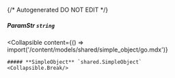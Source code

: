 {/* Autogenerated DO NOT EDIT  */}

##### **ParamStr** `string`

<Collapsible
    content={() => import('/content/models/shared/simple_object/go.mdx')}
>
    ##### **SimpleObject** `shared.SimpleObject`
    <Collapsible.Break/>
</Collapsible>

